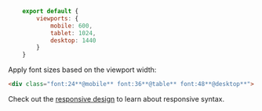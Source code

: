 ```js name=master.css.js
    export default {
        viewports: {
            mobile: 600,
            tablet: 1024,
            desktop: 1440
        }
    }
```
Apply font sizes based on the viewport width:
```html
<div class="font:24**@mobile** font:36**@table** font:48**@desktop**">
```
Check out the [responsive design](/docs/responsive-design) to learn about responsive syntax.

